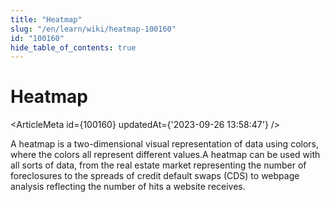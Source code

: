 ```yaml
---
title: "Heatmap"
slug: "/en/learn/wiki/heatmap-100160"
id: "100160"
hide_table_of_contents: true
---
```



# Heatmap

<ArticleMeta id={100160} updatedAt={'2023-09-26 13:58:47'} />
<div className='border-solid border-b border-t-0 my-4 border-[var(--ifm-color-gray-300)]' />

A heatmap is a two-dimensional visual representation of data using colors, where the colors all represent different values.A heatmap can be used with all sorts of data, from the real estate market representing the number of foreclosures to the spreads of credit default swaps (CDS) to webpage analysis reflecting the number of hits a website receives.

